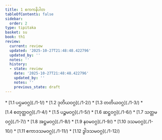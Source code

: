 ```yaml
---
title: 1 ဧကကနိပါတ
tableOfContents: false
sidebar:
  order: 2
type: tipitaka
basket: su
book: th1
review:
  current: review
  updated: '2025-10-27T21:48:48.422796'
  updated_by: ''
  notes: ''
  history:
  - state: review
    date: '2025-10-27T21:48:48.422796'
    updated_by: ''
    notes: ''
    previous_state: draft
---
```



<ReviewStatus review={frontmatter.review} showDetails={true} />

<HypothesisAnnotation frontmatter={frontmatter} />

<DynamicBreadcrumb />



<TableOfContents book="th1" section="1">
* [1.1 ပဌမဝဂ္ဂ](./1-1/)
* [1.2 ဒုတိယဝဂ္ဂ](./1-2/)
* [1.3 တတိယဝဂ္ဂ](./1-3/)
* [1.4 စတုတ္ထဝဂ္ဂ](./1-4/)
* [1.5 ပဉ္စမဝဂ္ဂ](./1-5/)
* [1.6 ဆဋ္ဌဝဂ္ဂ](./1-6/)
* [1.7 သတ္တမဝဂ္ဂ](./1-7/)
* [1.8 အဋ္ဌမဝဂ္ဂ](./1-8/)
* [1.9 နဝမဝဂ္ဂ](./1-9/)
* [1.10 ဒသမဝဂ္ဂ](./1-10/)
* [1.11 ဧကာဒသမဝဂ္ဂ](./1-11/)
* [1.12 ဒွါဒသမဝဂ္ဂ](./1-12/)
</TableOfContents>